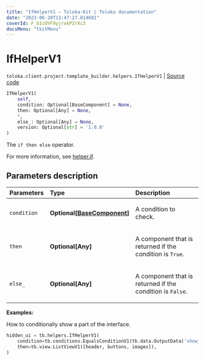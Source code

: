```yaml
---
title: "IfHelperV1 — Toloka-Kit | Toloka documentation"
date: "2023-06-20T13:47:27.814681"
coverId: F_bIcOYF9yjrxkPZrXc3
docsMenu: "tkitMenu"
---
```


# IfHelperV1

`toloka.client.project.template_builder.helpers.IfHelperV1` | [Source code](https://github.com/Toloka/toloka-kit/blob/v1.2.0/src/client/project/template_builder/helpers.py#L62)

```python
IfHelperV1(
    self,
    condition: Optional[BaseComponent] = None,
    then: Optional[Any] = None,
    *,
    else_: Optional[Any] = None,
    version: Optional[str] = '1.0.0'
)
```

The `if then else` operator.

For more information, see [helper.if](/docs/template-builder/reference/helper.if).

## Parameters description

| Parameters | Type | Description |
| :----------| :----| :-----------|
`condition`|**Optional\[[BaseComponent](/docs/toloka-kit/reference/toloka.client.project.template_builder.base.BaseComponent)\]**|<p>A condition to check.</p>
`then`|**Optional\[Any\]**|<p>A component that is returned if the condition is `True`.</p>
`else_`|**Optional\[Any\]**|<p>A component that is returned if the condition is `False`.</p>

**Examples:**

How to conditionally show a part of the interface.

```python
hidden_ui = tb.helpers.IfHelperV1(
    condition=tb.conditions.EqualsConditionV1(tb.data.OutputData('show_me'), 'show'),
    then=tb.view.ListViewV1([header, buttons, images]),
)
```